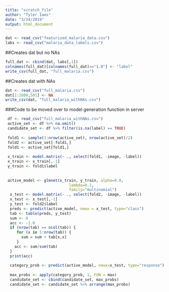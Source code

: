 ```yaml
---
title: "scratch_file"
author: "Tyler Iams"
date: "3/24/2019"
output: html_document
---
```


```r
dat <- read_csv("featurized_malaria_data.csv")
labs <- read_csv("malaria_data_labels.csv")
```

##Creates dat but no NAs
```r
full_dat <- cbind(dat, labs[,1])
colnames(full_dat)[colnames(full_dat)=="1.0"] <- "label"
write_csv(full_dat, "full_malaria.csv")
```


##Creates dat with NAs
```r
dat <- read_csv("full_malaria.csv")
dat[1:2600,501] <- NA
write_csv(dat, "full_malaria_withNAs.csv")
```


###Code to be moved over to model generation function in server

```r
 df <- read_csv("full_malaria_withNAs.csv")
 active_set <- df %>% na.omit()
 candidate_set <- df %>% filter(is.na(label) == TRUE) 
 
 fold1 <- sample(1:nrow(active_set), nrow(active_set)/2)
 fold2 <- active_set[-fold1,]
 fold1 <- active_set[fold1,]
 
 x_train <- model.matrix(~ ., select(fold1, -image, -label))
 x_train <- x_train[,-1]
 y_train <- fold1$label
 
 
 active_model <- glmnet(x_train, y_train, alpha=0.0, 
                            lambda=0.1,
                            family="multinomial")
  x_test <- model.matrix(~ ., select(fold2, -image, -label))
  x_test <- x_test[,-1]
  y_test <- fold2$label
  preds <- predict(active_model, newx = x_test, type="class")
  tab <- table(preds, y_test)
  sum <- 0
  acc <- -1.0
  if (nrow(tab) == ncol(tab)) {
     for (x in 1:nrow(tab)) {
       sum = sum + tab[x,x]
     }
    acc <- sum/sum(tab)
  }
  print(acc)
  
  category_prob <- predict(active_model, newx=x_test, type="response")
  
  max_probs <- apply(category_prob, 1, FUN = max)
  candidate_set <- cbind(candidate_set, max_probs)
  candidate_set <- candidate_set %>% arrange(max_probs)

```






